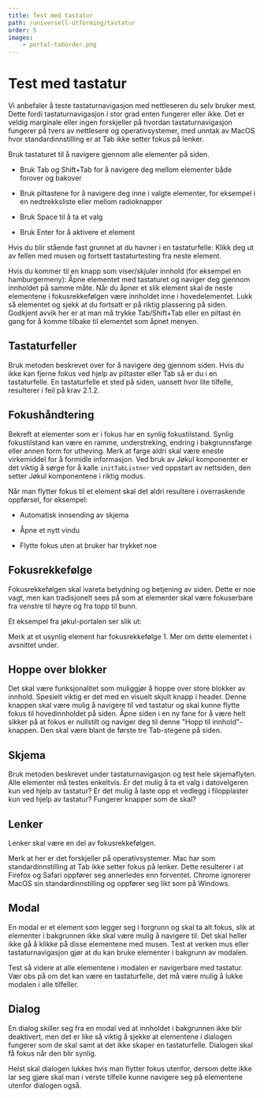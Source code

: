 ```yaml
---
title: Test med tastatur
path: /universell-utforming/tastatur
order: 5
images:
    - portal-taborder.png
---
```


# Test med tastatur

Vi anbefaler å teste tastaturnavigasjon med nettleseren du selv bruker mest. Dette fordi tastaturnavigasjon i stor grad enten fungerer eller ikke. Det er veldig marginale eller ingen forskjeller på hvordan tastaturnavigasjon fungerer på tvers av nettlesere og operativsystemer, med unntak av MacOS hvor standardinnstilling er at Tab ikke setter fokus på lenker.

Bruk tastaturet til å navigere gjennom alle elementer på siden.

-   Bruk Tab og Shift+Tab for å navigere deg mellom elementer både forover og bakover

-   Bruk piltastene for å navigere deg inne i valgte elementer, for eksempel i en nedtrekksliste eller mellom radioknapper

-   Bruk Space til å ta et valg

-   Bruk Enter for å aktivere et element

Hvis du blir stående fast grunnet at du havner i en tastaturfelle: Klikk deg ut av fellen med musen og fortsett tastaturtesting fra neste element.

Hvis du kommer til en knapp som viser/skjuler innhold (for eksempel en hamburgermeny): Åpne elementet med tastaturet og naviger deg gjennom innholdet på samme måte. Når du åpner et slik element skal de neste elementene i fokusrekkefølgen være innholdet inne i hovedelementet. Lukk så elementet og sjekk at du fortsatt er på riktig plassering på siden. Godkjent avvik her er at man må trykke Tab/Shift+Tab eller en piltast én gang for å komme tilbake til elementet som åpnet menyen.

## Tastaturfeller

Bruk metoden beskrevet over for å navigere deg gjennom siden. Hvis du ikke kan fjerne fokus ved hjelp av piltaster eller Tab så er du i en tastaturfelle. En tastaturfelle et sted på siden, uansett hvor lite tilfelle, resulterer i feil på krav 2.1.2.

## Fokushåndtering

Bekreft at elementer som er i fokus har en synlig fokustilstand. Synlig fokustilstand kan være en ramme, understreking, endring i bakgrunnsfarge eller annen form for utheving. Merk at farge aldri skal være eneste virkemiddel for å formidle informasjon. Ved bruk av Jøkul komponenter er det viktig å sørge for å kalle `initTabListner` ved oppstart av nettsiden, den setter Jøkul komponentene i riktig modus.

Når man flytter fokus til et element skal det aldri resultere i overraskende oppførsel, for eksempel:

-   Automatisk innsending av skjema

-   Åpne et nytt vindu

-   Flytte fokus uten at bruker har trykket noe

## Fokusrekkefølge

Fokusrekkefølgen skal ivareta betydning og betjening av siden. Dette er noe vagt, men kan tradisjonelt sees på som at elementer skal være fokuserbare fra venstre til høyre og fra topp til bunn.

Et eksempel fra jøkul-portalen ser slik ut:

<PortalImage src={props.images[0]} alt="" />

Merk at et usynlig element har fokusrekkefølge 1. Mer om dette elementet i avsnittet under.

## Hoppe over blokker

Det skal være funksjonalitet som muliggjør å hoppe over store blokker av innhold. Spesielt viktig er det med en visuelt skjult knapp i header. Denne knappen skal være mulig å navigere til ved tastatur og skal kunne flytte fokus til hovedinnholdet på siden. Åpne siden i en ny fane for å være helt sikker på at fokus er nullstilt og naviger deg til denne "Hopp til innhold"-knappen. Den skal være blant de første tre Tab-stegene på siden.

## Skjema

Bruk metoden beskrevet under tastaturnavigasjon og test hele skjemaflyten. Alle elementer må testes enkeltvis. Er det mulig å ta et valg i datovelgeren kun ved hjelp av tastatur? Er det mulig å laste opp et vedlegg i filopplaster kun ved hjelp av tastatur? Fungerer knapper som de skal?

## Lenker

Lenker skal være en del av fokusrekkefølgen.

Merk at her er det forskjeller på operativsystemer. Mac har som standardinnstilling at Tab ikke setter fokus på lenker. Dette resulterer i at Firefox og Safari oppfører seg annerledes enn forventet. Chrome ignorerer MacOS sin standardinnstilling og oppfører seg likt som på Windows.

## Modal

En modal er et element som legger seg i forgrunn og skal ta alt fokus, slik at elementer i bakgrunnen ikke skal være mulig å navigere til. Det skal heller ikke gå å klikke på disse elementene med musen. Test at verken mus eller tastaturnavigasjon gjør at du kan bruke elementer i bakgrunn av modalen.

Test så videre at alle elementene i modalen er navigerbare med tastatur. Vær obs på om det kan være en tastaturfelle, det må være mulig å lukke modalen i alle tilfeller.

## Dialog

En dialog skiller seg fra en modal ved at innholdet i bakgrunnen ikke blir deaktivert, men det er like så viktig å sjekke at elementene i dialogen fungerer som de skal samt at det ikke skaper en tastaturfelle. Dialogen skal få fokus når den blir synlig.

Helst skal dialogen lukkes hvis man flytter fokus utenfor, dersom dette ikke lar seg gjøre skal man i verste tilfelle kunne navigere seg på elementene utenfor dialogen også.
